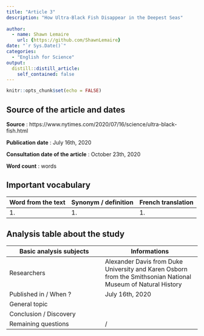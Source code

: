 ```yaml
---
title: "Article 3"
description: "How Ultra-Black Fish Disappear in the Deepest Seas"
  
author:
  - name: Shawn Lemaire
    url: {https://github.com/ShawnLemaire}
date: "`r Sys.Date()`"
categories:
  - "English for Science"
output:
  distill::distill_article:
    self_contained: false
---
```


```r
knitr::opts_chunk$set(echo = FALSE)
```

## Source of the article and dates 
**Source** : https://www.nytimes.com/2020/07/16/science/ultra-black-fish.html

**Publication date** : July 16th, 2020

**Consultation date of the article** : October 23th, 2020

**Word count** :  words 

## Important vocabulary

| Word from the text | Synonym / definition | French translation |
|-----|-----|-----|
| 1.  | 1.  | 1.  |

## Analysis table about the study

| Basic analysis subjects | Informations |
|-----|-----|
| Researchers | Alexander Davis from Duke University and Karen Osborn from the Smithsonian National Museum of Natural History |
| Published in / When ? | July 16th, 2020 |
| General topic |  |
| Conclusion / Discovery |  |
| Remaining questions | / |
